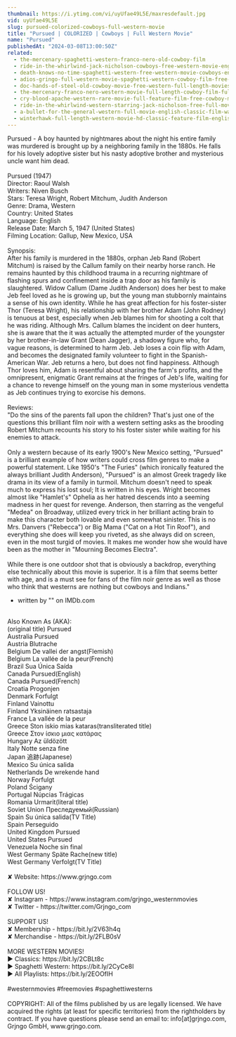 ```yaml
---
thumbnail: https://i.ytimg.com/vi/uyUfae49L5E/maxresdefault.jpg
vid: uyUfae49L5E
slug: pursued-colorized-cowboys-full-western-movie
title: "Pursued | COLORIZED | Cowboys | Full Western Movie"
name: "Pursued"
publishedAt: "2024-03-08T13:00:50Z"
related:
  - the-mercenary-spaghetti-western-franco-nero-old-cowboy-film
  - ride-in-the-whirlwind-jack-nicholson-cowboys-free-western-movie-english
  - death-knows-no-time-spaghetti-western-free-western-movie-cowboys-english
  - adios-gringo-full-western-movie-spaghetti-western-cowboy-film-free-movie-on-youtube
  - doc-hands-of-steel-old-cowboy-movie-free-western-full-length-movies-free-youtube-movie
  - the-mercenary-franco-nero-western-movie-full-length-cowboy-film-full-movie
  - cry-blood-apache-western-rare-movie-full-feature-film-free-cowboy-movie
  - ride-in-the-whirlwind-western-starring-jack-nicholson-free-full-movie-english-youtube-movies
  - a-bullet-for-the-general-western-full-movie-english-classic-film-watchfree-cowboyfilm
  - winterhawk-full-length-western-movie-hd-classic-feature-film-english-free-full-westerns
---
```


Pursued - A boy haunted by nightmares about the night his entire family was murdered is brought up by a neighboring family in the 1880s. He falls for his lovely adoptive sister but his nasty adoptive brother and mysterious uncle want him dead.<br />
<br />
Pursued (1947)<br />
Director: Raoul Walsh<br />
Writers: Niven Busch<br />
Stars: Teresa Wright, Robert Mitchum, Judith Anderson<br />
Genre: Drama, Western<br />
Country: United States<br />
Language: English<br />
Release Date: March 5, 1947 (United States)<br />
Filming Location: Gallup, New Mexico, USA<br />
<br />
Synopsis:<br />
After his family is murdered in the 1880s, orphan Jeb Rand (Robert Mitchum) is raised by the Callum family on their nearby horse ranch. He remains haunted by this childhood trauma in a recurring nightmare of flashing spurs and confinement inside a trap door as his family is slaughtered. Widow Callum (Dame Judith Anderson) does her best to make Jeb feel loved as he is growing up, but the young man stubbornly maintains a sense of his own identity. While he has great affection for his foster-sister Thor (Teresa Wright), his relationship with her brother Adam (John Rodney) is tenuous at best, especially when Jeb blames him for shooting a colt that he was riding. Although Mrs. Callum blames the incident on deer hunters, she is aware that the it was actually the attempted murder of the youngster by her brother-in-law Grant (Dean Jagger), a shadowy figure who, for vague reasons, is determined to harm Jeb. Jeb loses a coin flip with Adam, and becomes the designated family volunteer to fight in the Spanish-American War. Jeb returns a hero, but does not find happiness. Although Thor loves him, Adam is resentful about sharing the farm's profits, and the omnipresent, enigmatic Grant remains at the fringes of Jeb's life, waiting for a chance to revenge himself on the young man in some mysterious vendetta as Jeb continues trying to exorcise his demons.<br />
<br />
Reviews:<br />
"Do the sins of the parents fall upon the children? That's just one of the questions this brilliant film noir with a western setting asks as the brooding Robert Mitchum recounts his story to his foster sister while waiting for his enemies to attack.<br />
<br />
Only a western because of its early 1900's New Mexico setting, "Pursued" is a brilliant example of how writers could cross film genres to make a powerful statement. Like 1950's "The Furies" (which ironically featured the always brilliant Judith Anderson), "Pursued" is an almost Greek tragedy like drama in its view of a family in turmoil. Mitchum doesn't need to speak much to express his lost soul; It is written in his eyes. Wright becomes almost like "Hamlet's" Ophelia as her hatred descends into a seeming madness in her quest for revenge. Anderson, then starring as the vengeful "Medea" on Broadway, utilized every trick in her brilliant acting brain to make this character both lovable and even somewhat sinister. This is no Mrs. Danvers ("Rebecca") or Big Mama ("Cat on a Hot Tin Roof"), and everything she does will keep you riveted, as she always did on screen, even in the most turgid of movies. It makes me wonder how she would have been as the mother in "Mourning Becomes Electra".<br />
<br />
While there is one outdoor shot that is obviously a backdrop, everything else technically about this movie is superior. It is a film that seems better with age, and is a must see for fans of the film noir genre as well as those who think that westerns are nothing but cowboys and Indians."<br />
- written by "" on IMDb.com<br />
<br />
Also Known As (AKA):<br />
(original title) Pursued<br />
Australia Pursued<br />
Austria Blutrache<br />
Belgium De vallei der angst(Flemish)<br />
Belgium La vallée de la peur(French)<br />
Brazil Sua Única Saída<br />
Canada Pursued(English)<br />
Canada Pursued(French)<br />
Croatia Progonjen<br />
Denmark Forfulgt<br />
Finland Vainottu<br />
Finland Yksinäinen ratsastaja<br />
France La vallée de la peur<br />
Greece Ston iskio mias kataras(transliterated title)<br />
Greece Στον ίσκιο μιας κατάρας<br />
Hungary Az üldözött<br />
Italy Notte senza fine<br />
Japan 追跡(Japanese)<br />
Mexico Su única salida<br />
Netherlands De wrekende hand<br />
Norway Forfulgt<br />
Poland Ścigany<br />
Portugal Núpcias Trágicas<br />
Romania Urmarit(literal title)<br />
Soviet Union Преследуемый(Russian)<br />
Spain Su única salida(TV Title)<br />
Spain Perseguido<br />
United Kingdom Pursued<br />
United States Pursued<br />
Venezuela Noche sin final<br />
West Germany Späte Rache(new title)<br />
West Germany Verfolgt(TV Title)<br />
<br />
✘ Website: https://www.grjngo.com<br />
<br />
FOLLOW US!<br />
✘ Instagram - https://www.instagram.com/grjngo_westernmovies<br />
✘ Twitter - https://twitter.com/Grjngo_com<br />
<br />
SUPPORT US!<br />
✘ Membership - https://bit.ly/2V63h4q<br />
✘ Merchandise - https://bit.ly/2FLB0sV<br />
<br />
MORE WESTERN MOVIES! <br />
► Classics: https://bit.ly/2CBLt8c <br />
► Spaghetti Western: https://bit.ly/2CyCe8I <br />
► All Playlists: https://bit.ly/2EOOfIH <br />
<br />
#westernmovies #freemovies #spaghettiwesterns<br />
<br />
COPYRIGHT: All of the films published by us are legally licensed. We have acquired the rights (at least for specific territories) from the rightholders by contract. If you have questions please send an email to: info[at]grjngo.com, Grjngo GmbH, www.grjngo.com.